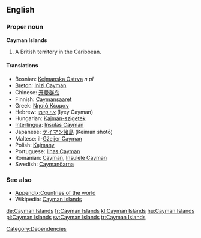 ==English==

===Proper noun===
'''Cayman Islands'''

# A British territory in the Caribbean.

====Translations====
* Bosnian: [[Kejmanska Ostrva]] ''n pl''
* [[Breton]]: [[Inizi Cayman]]
* Chinese: [[开曼群岛]]
* Finnish: [[Caymansaaret]]
* Greek: [[Νησιά Κέυμαν]]
* Hebrew: [[איי קיימן]] (Iyey Cayman)
* Hungarian: [[Kajmán-szigetek]]
* [[Interlingua]]: [[Insulas Cayman]]
* Japanese: [[ケイマン諸島]] (Keiman shotō)
* Maltese: il-[[Gżejjer Cayman]]
* Polish: [[Kajmany]]
* Portuguese: [[Ilhas Cayman]]
* Romanian: [[Cayman]], [[Insulele Cayman]] {{m}}
* Swedish: [[Caymanöarna]]

===See also===
* [[Appendix:Countries of the world]]
* Wikipedia: [[w:Cayman Islands|Cayman Islands]]

[[Category:Dependencies]]

[[de:Cayman Islands]]
[[fr:Cayman Islands]]
[[kl:Cayman Islands]]
[[hu:Cayman Islands]]
[[pl:Cayman Islands]]
[[sv:Cayman Islands]]
[[tr:Cayman Islands]]